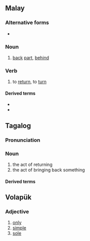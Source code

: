 {{also|balık|Balık|balík}}
==Malay==

===Alternative forms===
* {{l|ms|balek}}

===Noun===
{{ms-noun}}

# [[back]] [[part]], [[behind]]

===Verb===
{{ms-verb}}

# to [[return]], to [[turn]]

====Derived terms====
* {{l|ms|terbalik}}
* {{l|ms|balikkan}}

==Tagalog==
===Pronunciation===
{{IPA|/ba.'lik/|lang=tl}}
===Noun===
{{head|tl|noun}}
# the act of returning
# the act of bringing back something
==== Derived terms ====
{{der3|lang=tl|ibalik|bumalik|pabalikin|pagbabalik|magbalik}}

==Volapük==

===Adjective===
{{head|vo|adjectives}}

# [[only]]
# [[simple]]
# [[sole]]
